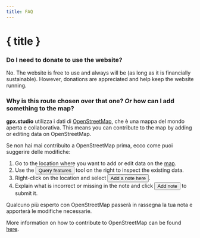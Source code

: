 ```yaml
---
title: FAQ
---
```


<script>
</script>

# { title }

### Do I need to donate to use the website?

No.
The website is free to use and always will be (as long as it is financially sustainable).
However, donations are appreciated and help keep the website running.

### Why is this route chosen over that one? _Or_ how can I add something to the map?

**gpx.studio** utilizza i dati di <a href="https://www.openstreetmap.org/" target="_blank">OpenStreetMap</a>, che è una mappa del mondo aperta e collaborativa.
This means you can contribute to the map by adding or editing data on OpenStreetMap.

Se non hai mai contribuito a OpenStreetMap prima, ecco come puoi suggerire delle modifiche:

1. Go to the location where you want to add or edit data on the <a href="https://www.openstreetmap.org/" target="_blank">map</a>.
2. Use the <button>Query features</button> tool on the right to inspect the existing data.
3. Right-click on the location and select <button>Add a note here</button>.
4. Explain what is incorrect or missing in the note and click <button>Add note</button> to submit it.

Qualcuno più esperto con OpenStreetMap passerà in rassegna la tua nota e apporterà le modifiche necessarie.

<DocsNote>

More information on how to contribute to OpenStreetMap can be found <a href="https://wiki.openstreetmap.org/wiki/How_to_contribute" target="_blank">here</a>.

</DocsNote>
